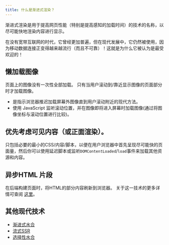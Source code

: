 ```yaml
---
title: 什么是渐进式渲染？
---
```


渐进式渲染是用于提高网页性能（特别是提高感知的加载时间）的技术的名称，以尽可能快地渲染内容进行显示。

在没有宽带互联网的时代，它曾经更加普遍，但在现代发展中，它仍然被使用，因为移动数据连接正变得越来越流行（而且不可靠）！这就是为什么它被认为是最受欢迎的！

## 懒加载图像

页面上的图像没有一次性全部加载。 只有当用户滚动到/靠近显示图像的页面部分时才加载图像。

-   <img loading="lazy">是指示浏览器推迟加载屏幕外图像直到用户滚动附近的现代方法。
-   使用 JavaScript 监听滚动位置，并在图像即将进入屏幕时加载图像(通过将图像坐标与滚动位置进行比较)。

## 优先考虑可见内容（或正面渲染）。

只包括必要的最小的CSS/内容/脚本，以便在用户浏览器中首先呈现尽可能快的页面量，然后你可以使用延迟脚本或监听`DOMContentLoaded`/`load`事件来加载其他资源和内容。

## 异步HTML 片段

在后端构建页面时，将HTML的部分内容刷新到浏览器。 关于这一技术的更多详情可查阅 [这里](http://www.ebaytechblog.com/2014/12/08/async-fragments-reinding-progressive-html-rendering-with-marko/)。

## 其他现代技术

-   [渐进式水合](https://www.patterns.dev/posts/progressive-hydration/)
-   [流式SSR](https://www.patterns.dev/posts/ssr/)
-   [选择性水合](https://www.patterns.dev/posts/react-selective-hydration/)
